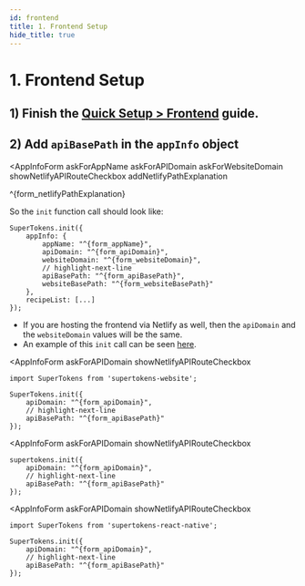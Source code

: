 ```yaml
---
id: frontend
title: 1. Frontend Setup
hide_title: true
---
```


<!-- COPY DOCS -->
<!-- ./thirdpartyemailpassword/serverless/with-netlify/frontend.mdx -->


# 1. Frontend Setup

## 1) Finish the [Quick Setup > Frontend](../../quick-setup/frontend) guide.

## 2) Add `apiBasePath` in the `appInfo` object

<AppInfoForm
    askForAppName
    askForAPIDomain
    askForWebsiteDomain
    showNetlifyAPIRouteCheckbox
    addNetlifyPathExplanation
>

^{form_netlifyPathExplanation}

So the `init` function call should look like:

<FrontendSDKTabs>
<TabItem value="reactjs">

```tsx
SuperTokens.init({
    appInfo: {
        appName: "^{form_appName}",
        apiDomain: "^{form_apiDomain}",
        websiteDomain: "^{form_websiteDomain}",
        // highlight-next-line
        apiBasePath: "^{form_apiBasePath}",
        websiteBasePath: "^{form_websiteBasePath}"
    },
    recipeList: [...]
});
```

- If you are hosting the frontend via Netlify as well, then the `apiDomain` and the `websiteDomain` values will be the same.
- An example of this `init` call can be seen [here](https://github.com/supertokens/supertokens-auth-react/blob/master/examples/with-netlify/src/App.tsx#L18).

</TabItem>
<TabItem value="vanillajs">
<NpmOrScriptTabs>
<TabItem value="npm">

<AppInfoForm
    askForAPIDomain
    showNetlifyAPIRouteCheckbox
>

```tsx
import SuperTokens from 'supertokens-website';

SuperTokens.init({
    apiDomain: "^{form_apiDomain}",
    // highlight-next-line
    apiBasePath: "^{form_apiBasePath}" 
});
```

</AppInfoForm>

</TabItem>
<TabItem value="script">

<AppInfoForm
    askForAPIDomain
    showNetlifyAPIRouteCheckbox
>

```tsx
supertokens.init({
    apiDomain: "^{form_apiDomain}",
    // highlight-next-line
    apiBasePath: "^{form_apiBasePath}" 
});
```

</AppInfoForm>

</TabItem>
</NpmOrScriptTabs>

</TabItem>
<TabItem value="react-native">

<AppInfoForm
    askForAPIDomain
    showNetlifyAPIRouteCheckbox
>

```tsx
import SuperTokens from 'supertokens-react-native';

SuperTokens.init({
    apiDomain: "^{form_apiDomain}",
    // highlight-next-line
    apiBasePath: "^{form_apiBasePath}" 
});
```

</AppInfoForm>

</TabItem>
</FrontendSDKTabs>
</AppInfoForm>
